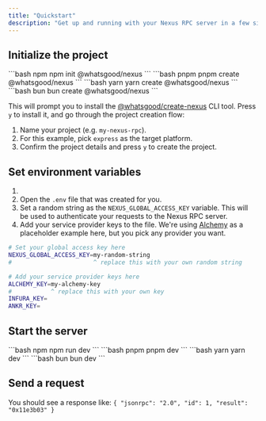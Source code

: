 ```yaml
---
title: "Quickstart"
description: "Get up and running with your Nexus RPC server in a few simple steps"
---
```


## Initialize the project

<CodeGroup>
```bash npm
npm init @whatsgood/nexus
```
```bash pnpm
pnpm create @whatsgood/nexus
```
```bash yarn
yarn create @whatsgood/nexus
```
```bash bun
bun create @whatsgood/nexus
```
</CodeGroup>

This will prompt you to install the [@whatsgood/create-nexus](https://npmjs.com/package/@whatsgood/create-nexus) CLI tool. Press `y` to install it, and go through the project creation flow:

1. Name your project (e.g. `my-nexus-rpc`).
2. For this example, pick `express` as the target platform.
3. Confirm the project details and press `y` to create the project.

## Set environment variables

<Snippet file="note-limited-providers.mdx" />

1. <Snippet file="prerequisite-providers.mdx" />
2. Open the `.env` file that was created for you. 
3. Set a random string as the `NEXUS_GLOBAL_ACCESS_KEY` variable. This will be used to authenticate your requests to the Nexus RPC server.
4. Add your service provider keys to the file. We're using [Alchemy](https://alchemy.com) as a placeholder example here, but you pick any provider you want. 

```bash .env
# Set your global access key here
NEXUS_GLOBAL_ACCESS_KEY=my-random-string
#                       ^ replace this with your own random string

# Add your service provider keys here
ALCHEMY_KEY=my-alchemy-key
#           ^ replace this with your own key
INFURA_KEY=
ANKR_KEY=
```

## Start the server

<CodeGroup>
```bash npm
npm run dev
```
```bash pnpm
pnpm dev
```
```bash yarn
yarn dev
```
```bash bun
bun dev
```
</CodeGroup>

## Send a request

<Snippet file="send-a-request.mdx" />

You should see a response like: `{ "jsonrpc": "2.0", "id": 1, "result": "0x11e3b03" }`